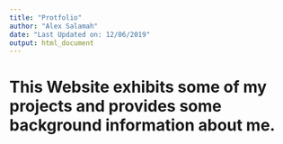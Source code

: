 ```yaml
---
title: "Protfolio"
author: "Alex Salamah"
date: "Last Updated on: 12/06/2019"
output: html_document
---
```


# This Website exhibits some of my projects and provides some background information about me.